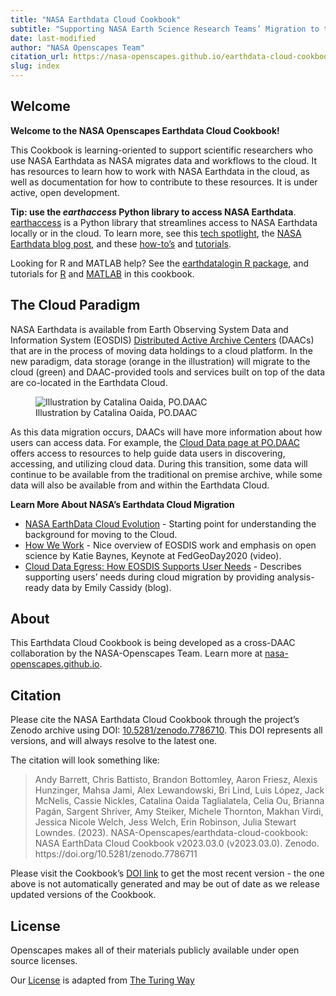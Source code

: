 ```yaml
---
title: "NASA Earthdata Cloud Cookbook"
subtitle: "Supporting NASA Earth Science Research Teams’ Migration to the Cloud" 
date: last-modified
author: "NASA Openscapes Team"
citation_url: https://nasa-openscapes.github.io/earthdata-cloud-cookbook/
slug: index
---
```


## Welcome

**Welcome to the NASA Openscapes Earthdata Cloud Cookbook!**

This Cookbook is learning-oriented to support scientific researchers who use NASA Earthdata as NASA migrates data and workflows to the cloud. It has resources to learn how to work with NASA Earthdata in the cloud, as well as documentation for how to contribute to these resources. It is under active, open development.

**Tip: use the _earthaccess_ Python library to access NASA Earthdata**. [earthaccess](https://earthaccess.readthedocs.io/en/latest/) is a Python library that streamlines access to NASA Earthdata locally or in the cloud. To learn more, see this [tech spotlight](https://nasa-openscapes.github.io/news/2024-03-04-earthaccess-tech-spotlight/), the [NASA Earthdata blog post](https://www.earthdata.nasa.gov/learn/blog/earthaccess), and these [how-to's](how-tos/find-data/find-python.html) and [tutorials](tutorials/). 

Looking for R and MATLAB help? See the [earthdatalogin R package](https://boettiger-lab.github.io/earthdatalogin/), and tutorials for [R](how-tos/find-data/find-r.html) and [MATLAB](tutorials/matlab.qmd) in this cookbook.

## The Cloud Paradigm

NASA Earthdata is available from Earth Observing System Data and Information System (EOSDIS) [Distributed Active Archive Centers](https://earthdata.nasa.gov/eosdis/daacs) (DAACs) that are in the process of moving data holdings to a cloud platform. In the new paradigm, data storage (orange in the illustration) will migrate to the cloud (green) and DAAC-provided tools and services built on top of the data are co-located in the Earthdata Cloud.

![Illustration by Catalina Oaida, PO.DAAC](images/cloud-paradigm-earthdata-oaida.jpg)

As this data migration occurs, DAACs will have more information about how users can access data. For example, the [Cloud Data page at PO.DAAC](https://podaac.jpl.nasa.gov/cloud-datasets/about) offers access to resources to help guide data users in discovering, accessing, and utilizing cloud data. During this transition, some data will continue to be available from the traditional on premise archive, while some data will also be available from and within the Earthdata Cloud.

**Learn More About NASA's Earthdata Cloud Migration**

-   [NASA EarthData Cloud Evolution](https://earthdata.nasa.gov/eosdis/cloud-evolution) - Starting point for understanding the background for moving to the Cloud.
-   [How We Work](https://vimeo.com/434343794) - Nice overview of EOSDIS work and emphasis on open science by Katie Baynes, Keynote at FedGeoDay2020 (video).
-   [Cloud Data Egress: How EOSDIS Supports User Needs](https://earthdata.nasa.gov/learn/articles/cloud-data-egress) - Describes supporting users' needs during cloud migration by providing analysis-ready data by Emily Cassidy (blog).

## About

This Earthdata Cloud Cookbook is being developed as a cross-DAAC collaboration by the NASA-Openscapes Team. Learn more at [nasa-openscapes.github.io](https://nasa-openscapes.github.io).

## Citation

Please cite the NASA Earthdata Cloud Cookbook through the project’s Zenodo archive using DOI: [10.5281/zenodo.7786710](https://doi.org/10.5281/zenodo.7786710). This DOI represents all versions, and will always resolve to the latest one.

The citation will look something like:

> Andy Barrett, Chris Battisto, Brandon Bottomley, Aaron Friesz, Alexis Hunzinger, Mahsa Jami, Alex Lewandowski, Bri Lind, Luis López, Jack McNelis, Cassie Nickles, Catalina Oaida Taglialatela, Celia Ou, Brianna Pagán, Sargent Shriver, Amy Steiker, Michele Thornton, Makhan Virdi, Jessica Nicole Welch, Jess Welch, Erin Robinson, Julia Stewart Lowndes. (2023). NASA-Openscapes/earthdata-cloud-cookbook: NASA EarthData Cloud Cookbook v2023.03.0 (v2023.03.0). Zenodo. https://doi.org/10.5281/zenodo.7786711

Please visit the Cookbook's [DOI link](https://doi.org/10.5281/zenodo.7786710) to get the most recent version - the one above is not automatically generated and may be out of date as we release updated versions of the Cookbook. 

## License

Openscapes makes all of their materials publicly available under open source licenses.

Our [License](LICENSE.md) is adapted from [The Turing Way](https://github.com/alan-turing-institute/the-turing-way/blob/master/LICENSE.md)

